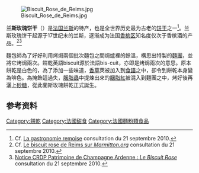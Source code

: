 [[File:Biscuit_Rose_de_Reims.jpg|thumb]]

'''兰斯玫瑰饼干'''（{{lang-fr|'''Biscuit rose de Reims'''}}）是[[法国|法国]][[兰斯|兰斯]]的特产，也是全世界历史最为古老的[[饼干|饼干]]之一<ref>Cf. [http://www.reims-tourisme.com/reims-champagne/hebergement-et-restauration/la-gastronomie-remoise.aspx La gastronomie remoise] {{Wayback|url=http://www.reims-tourisme.com/reims-champagne/hebergement-et-restauration/la-gastronomie-remoise.aspx |date=20111216105704 }} consultation du 21 septembre 2010.</ref>。兰斯玫瑰饼干起源于17世纪末的兰斯，逐渐成为法国[[香槟_(行省)|香槟区]]知名度仅次于香槟酒的产品。<ref>Cf. [http://www.marmiton.org/magazine/Tendances-Gourmandes_le-biscuit-rose-de-reims_1.aspx  Le biscuit rose de Reims sur ''Marmitton.org''] {{Wayback|url=http://www.marmiton.org/magazine/Tendances-Gourmandes_le-biscuit-rose-de-reims_1.aspx |date=20120102210510 }} consultation du 21 septembre 2010.</ref><ref name="CRDP">[http://www.crdp-reims.fr/polegout/patrimoine_ca/biscuit_rose.pdf Notice CRDP Patrimoine de Champagne Ardenne : ''Le Biscuit Rose''] {{WebCite|url=https://www.webcitation.org/682HKDvPt?url=http://www.cndp.fr/crdp-reims/polegout/patrimoine_ca/biscuit_rose.pdf |date=20120530015703 |dateformat=iso }} consultation du 21 septembre 2010.</ref>

麵包師為了好好利用烤焗兩個批次麵包之間焗爐裡的餘溫，構思出特製的[[麵團|麵團]]，並將它烤焗兩次。餅乾英語biscuit源於法語bis-cuit，亦即是烤焗兩次的意思。原本餅乾是白色的，為了添加一些味道，[[香草|香草]]莢被加入到[[食譜|食譜]]之中，卻令到餅乾本身變為啡色。為掩飾這過失，[[胭脂蟲|胭脂蟲]]中提煉出來的[[胭脂紅|胭脂紅]]被混入到麵團之中，烤好後再灑上[[砂糖|砂糖]]，從此蘭斯玫瑰餅乾正式誕生。

==参考资料==
{{reflist}}

[[Category:餅乾|Category:餅乾]]
[[Category:法國甜食|Category:法國甜食]]
[[Category:法國麵粉類食品|Category:法國麵粉類食品]]
